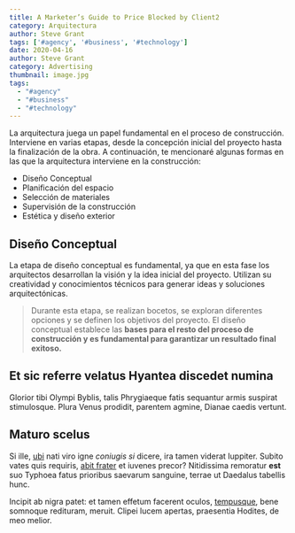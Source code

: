```yaml
---
title: A Marketer’s Guide to Price Blocked by Client2
category: Arquitectura
author: Steve Grant
tags: ['#agency', '#business', '#technology']
date: 2020-04-16
author: Steve Grant
category: Advertising
thumbnail: image.jpg
tags:
  - "#agency"
  - "#business"
  - "#technology"
---
```

La arquitectura juega un papel fundamental en el proceso de construcción. Interviene en varias etapas, desde la concepción inicial del proyecto hasta la finalización de la obra. A continuación, te mencionaré algunas formas en las que la arquitectura interviene en la construcción:

* Diseño Conceptual
* Planificación del espacio
* Selección de materiales
* Supervisión de la construcción
* Estética y diseño exterior

## Diseño Conceptual

La etapa de diseño conceptual es fundamental, ya que en esta fase los arquitectos desarrollan la visión y la idea inicial del proyecto. Utilizan su creatividad y conocimientos técnicos para generar ideas y soluciones arquitectónicas. 

> Durante esta etapa, se realizan bocetos, se exploran diferentes
> opciones y se definen los objetivos del proyecto.
> El diseño conceptual establece las **bases para el resto del proceso 
> de construcción y es fundamental para garantizar un resultado final exitoso.**

## Et sic referre velatus Hyantea discedet numina

Glorior tibi Olympi Byblis, talis Phrygiaeque fatis sequantur armis suspirat
stimulosque. Plura Venus prodidit, parentem agmine, Dianae caedis vertunt.

## Maturo scelus

Si ille, [ubi](http://conticuitrhenum.net/rumpit-auro.html) nati viro igne
*coniugis si* dicere, ira tamen viderat Iuppiter. Subito vates quis requiris,
[abit frater](http://cepit.io/) et iuvenes precor? Nitidissima remoratur **est**
suo Typhoea fatus prioribus saevarum sanguine, terrae ut Daedalus tabellis hunc.

Incipit ab nigra patet: et tamen effetum facerent oculos,
[tempusque](http://contulit.net/de.html), bene somnoque redituram, meruit.
Clipei lucem apertas, praesentia Hodites, de meo melior.